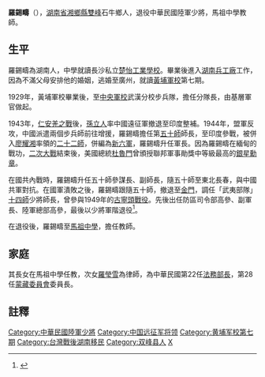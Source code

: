 {{distinguish|羅錫疇 (韓國)}}
{{Infobox_officeholder
| name =羅錫疇
| image name =
| width = 
| now =前中華民國陸軍少將、馬祖中學教師
| period =
| sex = 男
| nationality = {{ROC}}
| Native place = 
| date of birth =1902年
| date of death =2000年
| spouse = 
| party = 
| native place = 
| place of birth ={{QING|湖南省}}[[長沙府|長沙府]][[湘鄉縣|湘鄉縣]]雙峰石牛鄉（今[[雙峰縣|雙峰縣]]）
| place of death = {{TWN}}
| children = 長女<br>次女[[羅瑩雪|羅瑩雪]]
|allegiance = {{ROC}}
|branch = {{flagicon image|Flag of the Republic of China Army.svg}} [[中華民國陸軍|中華民國陸軍]]
|rank = [[File:ROCA_Major_General's_Flag.svg|25px]] [[少將|少將]]
| educate = 
*長沙私立楚怡工業學校（中學）
*黃埔軍校第七期
| past = 
*湖南兵工廠
*中央軍校武漢分校步兵隊，擔任分隊長，由基層軍官做起
*任五十師參謀長、副師長
*中華民國陸軍少將
*馬祖中學教師
*調任「武夷部隊」十四師少將師長
*防區司令部高參、副軍長、陸軍總部高參，最後以少將軍階退役
}}

'''羅錫疇'''（{{bd|1902年||2000年||}}），[[湖南省|湖南省]][[湘鄉縣|湘鄉縣]][[雙峰縣|雙峰]]石牛鄉人，退役中華民國陸軍少將，馬祖中學教師。

==生平==
羅錫疇為湖南人，中學就讀長沙私立[[楚怡工業學校|楚怡工業學校]]。畢業後進入[[湖南兵工廠|湖南兵工廠]]工作，因為不滿父母安排他的婚姻，逃婚至廣州，就讀[[黃埔軍校|黃埔軍校]]第七期。

1929年，黃埔軍校畢業後，至[[中央軍校|中央軍校]]武漢分校步兵隊，擔任分隊長，由基層軍官做起。

1943年，[[仁安羌之戰|仁安羌之戰]]後，[[孫立人|孫立人]]率中國遠征軍撤退至印度整補。1944年，盟軍反攻，中國派遣兩個步兵師前往增援，羅錫疇擔任第[[五十師|五十師]]師長，至印度參戰，被併入[[廖耀湘|廖耀湘]]率領的[[二十二師|二十二師]]，併編為[[新六軍|新六軍]]，羅錫疇升任軍長。因為羅錫疇在緬甸的戰功，[[二次大戰|二次大戰]]結束後，美國總統[[杜魯門|杜魯門]]曾頒授聯邦軍事勛獎中等級最高的[[銀星勳章|銀星勳章]]。

在國共內戰時，羅錫疇升任五十師參謀長、副師長，隨五十師至東北長春，與中國共軍對抗。在國軍潰敗之後，羅錫疇跟隨五十師，撤退至[[金門|金門]]，調任「武夷部隊」[[十四師|十四師]]少將師長，曾參與1949年的[[古寧頭戰役|古寧頭戰役]]。先後出任防區司令部高參、副軍長、陸軍總部高參，最後以少將軍階退役<ref>{{cite news|title=自稱跟馬總統很不熟　羅瑩雪為何被馬英九重用？|url=http://www.nownews.com/2013/10/02/91-2992244.htm|accessdate=2013-09-19|author=汪仁玠|newspaper=NOWnews 今日新聞|date=2013-09-10}}</ref>。

在退役後，羅錫疇至[[馬祖中學|馬祖中學]]，擔任教師。

==家庭==
其長女在馬祖中學任教，次女[[羅瑩雪|羅瑩雪]]為律師，為中華民國第22任[[法務部長|法務部長]]，第28任[[蒙藏委員會|蒙藏委員會]]委員長。

==註釋==
{{reflist}}

{{authority control}}
{{DEFAULTSORT:L}}
[[Category:中華民國陸軍少將|Category:中華民國陸軍少將]]
[[Category:中国远征军将领|Category:中国远征军将领]]
[[Category:黄埔军校第七期|Category:黄埔军校第七期]]
[[Category:台灣戰後湖南移民|Category:台灣戰後湖南移民]]
[[Category:双峰县人|Category:双峰县人]]
[[Category:罗姓|X]]
